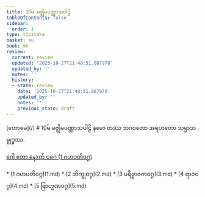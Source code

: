 ```yaml
---
title: 10မ် မဇ္ဈိမပဏ္ဏာသပါဠိ
tableOfContents: false
sidebar:
  order: 1
type: tipitaka
basket: su
book: mn
review:
  current: review
  updated: '2025-10-27T21:48:51.087978'
  updated_by: ''
  notes: ''
  history:
  - state: review
    date: '2025-10-27T21:48:51.087978'
    updated_by: ''
    notes: ''
    previous_state: draft
---
```



<ReviewStatus review={frontmatter.review} showDetails={true} />

<HypothesisAnnotation frontmatter={frontmatter} />

<Paragraph type="center" book="mn">
[ဟောမေ](/)
</Paragraph>

<Paragraph type="center" book="mn">
# 10မ် မဇ္ဈိမပဏ္ဏာသပါဠိ
</Paragraph>

<Paragraph number="1" type="center" book="mn">
နမော တဿ ဘဂဝတော အရဟတော သမ္မာသမ္ဗုဒ္ဓဿ.

[ဂေါ တော နေxတ် ပဂေ (1 ဂဟပတိဝဂ္ဂ)](1.md)



</Paragraph>

<TableOfContents book="mn" section="10">
* [1 ဂဟပတိဝဂ္ဂ](1.md)
* [2 ဘိက္ခုဝဂ္ဂ](2.md)
* [3 ပရိဗ္ဗာဇကဝဂ္ဂ](3.md)
* [4 ရာဇဝဂ္ဂ](4.md)
* [5 ဗြာဟ္မဏဝဂ္ဂ](5.md)
</TableOfContents>